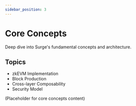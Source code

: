 ```yaml
---
sidebar_position: 3
---
```


# Core Concepts

Deep dive into Surge's fundamental concepts and architecture.

## Topics

- zkEVM Implementation
- Block Production
- Cross-layer Composability
- Security Model

(Placeholder for core concepts content)
